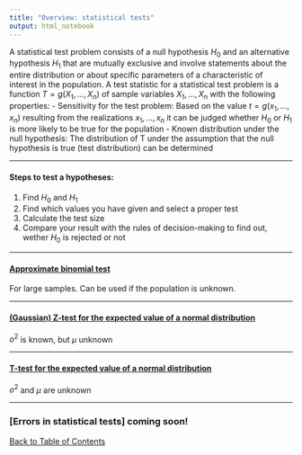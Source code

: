 ```yaml
---
title: "Overview: statistical tests"
output: html_notebook
---
```


A statistical test problem consists of a null hypothesis $H_0$ and an alternative hypothesis $H_1$ that are mutually exclusive and involve statements about the entire distribution or about specific parameters of a characteristic of interest in the population.
A test statistic for a statistical test problem is a function $T = g(X_1, \dots, X_n)$ of sample variables $X_1, \dots, X_n$ with the following properties:
- Sensitivity for the test problem: Based on the value $t = g(x_1, \dots, x_n)$ resulting from the realizations $x_1, \dots, x_n$ it can be judged whether $H_0$ or $H_1$ is more likely to be true for the population
- Known distribution under the null hypothesis: The distribution of T under the assumption that the null hypothesis is true (test distribution) can be determined

---

#### Steps to test a hypotheses:
1. Find $H_0$ and $H_1$
2. Find which values you have given and select a proper test
3. Calculate the test size
4. Compare your result with the rules of decision-making to find out, wether $H_0$ is rejected or not

---

#### [Approximate binomial test](./binomial_test.nb.html)
For large samples.
Can be used if the population is unknown.

---

#### [(Gaussian) Z-test for the expected value of a normal distribution](./z-test.nb.html)
$o^2$ is known, but $\mu$ unknown

---

#### [T-test for the expected value of a normal distribution](./t-test.nb.html)
$o^2$ and $\mu$ are unknown

---

### [Errors in statistical tests] coming soon!

[Back to Table of Contents](../)